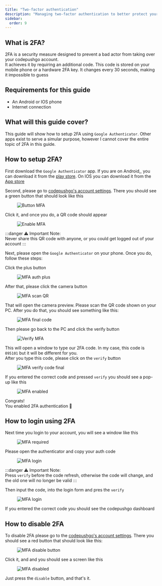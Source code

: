 ```yaml
---
title: "Two-factor authentication"
description: "Managing two-factor authentication to better protect your codepushgo account."
sidebar:
  order: 9
---
```


## What is 2FA?

2FA is a security measure designed to prevent a bad actor from taking over your codepushgo account.\
It achieves it by requiring an additional code. This code is stored on your mobile phone or a hardware 2FA key. It changes every 30 seconds, making it impossible to guess

## Requirements for this guide
 - An Android or IOS phone
 - Internet connection

## What will this guide cover?

This guide will show how to setup 2FA using `Google Authenticator`. Other apps exist to serve a simular purpose, however I cannot cover the entire topic of 2FA in this guide.

## How to setup 2FA?

First download the `Google Authenticator` app. If you are on Android,, you can download it from the [play store](https://play.google.com/store/apps/details/?id=com.google.android.apps.authenticator2). On IOS you can download it from the [App store](https://apps.apple.com/us/app/google-authenticator/id388497605/)

Second, please go to [codepushgo's account settings](https://web.codepushgo.com/dashboard/settings/account/). There you should see a green button that should look like this

<figure><img style="margin-left: auto; margin-right: auto" src="/button-mfa.webp" alt="Button MFA" /><figcaption></figcaption></figure>

Click it, and once you do, a QR code should appear

<figure><img style="margin-left: auto; margin-right: auto" src="/enable-mfa.webp" alt="Enable MFA" /><figcaption></figcaption></figure>

:::danger
⚠️ Important Note: \
Never share this QR code with anyone, or you could get logged out of your account
:::

Next, please open the `Google Authenticator` on your phone. Once you do, follow these steps:

Click the plus button

<figure><img style="margin-left: auto; margin-right: auto" src="/mfa-auth-plus.webp" alt="MFA auth plus" /><figcaption></figcaption></figure>

After that, please click the camera button

<figure><img style="margin-left: auto; margin-right: auto" src="/mfa-scan-qr.webp" alt="MFA scan QR" /><figcaption></figcaption></figure>

That will open the camera preview. Please scan the QR code shown on your PC. After you do that, you should see something like this:

<figure><img style="margin-left: auto; margin-right: auto" src="/mfa-final-code.webp" alt="MFA final code" /><figcaption></figcaption></figure>

Then please go back to the PC and click the verify button

<figure><img style="margin-left: auto; margin-right: auto" src="/enable-mfa-verify.webp" alt="Verify MFA" /><figcaption></figcaption></figure>

This will open a window to type our 2FA code. In my case, this code is `095101` but it will be different for you.\
After you type this code, please click on the `verify` button

<figure><img style="margin-left: auto; margin-right: auto" src="/mfa-verify-final-code.webp" alt="MFA verify code final" /><figcaption></figcaption></figure>

If you entered the correct code and pressed `verify` you should see a pop-up like this

<figure><img style="margin-left: auto; margin-right: auto" src="/mfa-enabled.webp" alt="MFA enabled" /><figcaption></figcaption></figure>

Congrats!\
You enabled 2FA authentication 🎉

## How to login using 2FA

Next time you login to your account, you will see a window like this
<figure><img style="margin-left: auto; margin-right: auto" src="/mfa-required.webp" alt="MFA required" /><figcaption></figcaption></figure>

Please open the authenticator and copy your auth code

<figure><img style="margin-left: auto; margin-right: auto" src="/mfa-login.webp" alt="MFA login" /><figcaption></figcaption></figure>

:::danger
⚠️ Important Note: \
Press `verify` before the code refresh, otherwise the code will change, and the old one will no longer be valid
:::

Then input the code, into the login form and pres the `verify`

<figure><img style="margin-left: auto; margin-right: auto" src="/mfa-final-login-verify.webp" alt="MFA login" /><figcaption></figcaption></figure>

If you entered the correct code you should see the codepushgo dashboard

## How to disable 2FA

To disable 2FA please go to the [codepushgo's account settings](https://web.codepushgo.com/dashboard/settings/account/). There you should see a red button that should look like this:

<figure><img style="margin-left: auto; margin-right: auto" src="/mfa-disable-button.webp" alt="MFA disable button" /><figcaption></figcaption></figure>

Click it, and and you should see a screen like this

<figure><img style="margin-left: auto; margin-right: auto" src="/mfa-disable-2.webp" alt="MFA disabled" /><figcaption></figcaption></figure>

Just press the `disable` button, and that's it.
